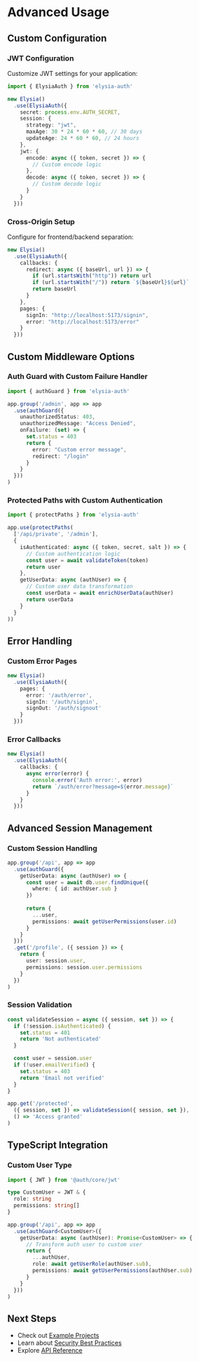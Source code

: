 # Advanced Usage

## Custom Configuration

### JWT Configuration

Customize JWT settings for your application:

```typescript
import { ElysiaAuth } from 'elysia-auth'

new Elysia()
  .use(ElysiaAuth({
    secret: process.env.AUTH_SECRET,
    session: {
      strategy: "jwt",
      maxAge: 30 * 24 * 60 * 60, // 30 days
      updateAge: 24 * 60 * 60, // 24 hours
    },
    jwt: {
      encode: async ({ token, secret }) => {
        // Custom encode logic
      },
      decode: async ({ token, secret }) => {
        // Custom decode logic
      }
    }
  }))
```

### Cross-Origin Setup

Configure for frontend/backend separation:

```typescript
new Elysia()
  .use(ElysiaAuth({
    callbacks: {
      redirect: async ({ baseUrl, url }) => {
        if (url.startsWith("http")) return url
        if (url.startsWith("/")) return `${baseUrl}${url}`
        return baseUrl
      }
    },
    pages: {
      signIn: "http://localhost:5173/signin",
      error: "http://localhost:5173/error"
    }
  }))
```

## Custom Middleware Options

### Auth Guard with Custom Failure Handler

```typescript
import { authGuard } from 'elysia-auth'

app.group('/admin', app => app
  .use(authGuard({
    unauthorizedStatus: 403,
    unauthorizedMessage: "Access Denied",
    onFailure: (set) => {
      set.status = 403
      return {
        error: "Custom error message",
        redirect: "/login"
      }
    }
  }))
)
```

### Protected Paths with Custom Authentication

```typescript
import { protectPaths } from 'elysia-auth'

app.use(protectPaths(
  ['/api/private', '/admin'],
  {
    isAuthenticated: async ({ token, secret, salt }) => {
      // Custom authentication logic
      const user = await validateToken(token)
      return user
    },
    getUserData: async (authUser) => {
      // Custom user data transformation
      const userData = await enrichUserData(authUser)
      return userData
    }
  }
))
```

## Error Handling

### Custom Error Pages

```typescript
new Elysia()
  .use(ElysiaAuth({
    pages: {
      error: '/auth/error',
      signIn: '/auth/signin',
      signOut: '/auth/signout'
    }
  }))
```

### Error Callbacks

```typescript
new Elysia()
  .use(ElysiaAuth({
    callbacks: {
      async error(error) {
        console.error('Auth error:', error)
        return `/auth/error?message=${error.message}`
      }
    }
  }))
```

## Advanced Session Management

### Custom Session Handling

```typescript
app.group('/api', app => app
  .use(authGuard({
    getUserData: async (authUser) => {
      const user = await db.user.findUnique({
        where: { id: authUser.sub }
      })
      
      return {
        ...user,
        permissions: await getUserPermissions(user.id)
      }
    }
  }))
  .get('/profile', ({ session }) => {
    return {
      user: session.user,
      permissions: session.user.permissions
    }
  })
)
```

### Session Validation

```typescript
const validateSession = async ({ session, set }) => {
  if (!session.isAuthenticated) {
    set.status = 401
    return 'Not authenticated'
  }

  const user = session.user
  if (!user.emailVerified) {
    set.status = 403
    return 'Email not verified'
  }
}

app.get('/protected',
  ({ session, set }) => validateSession({ session, set }),
  () => 'Access granted'
)
```

## TypeScript Integration

### Custom User Type

```typescript
import { JWT } from '@auth/core/jwt'

type CustomUser = JWT & {
  role: string
  permissions: string[]
}

app.group('/api', app => app
  .use(authGuard<CustomUser>({
    getUserData: async (authUser): Promise<CustomUser> => {
      // Transform auth user to custom user
      return {
        ...authUser,
        role: await getUserRole(authUser.sub),
        permissions: await getUserPermissions(authUser.sub)
      }
    }
  }))
)
```

## Next Steps

- Check out [Example Projects](/examples)
- Learn about [Security Best Practices](/advanced/security)
- Explore [API Reference](/api-reference)
